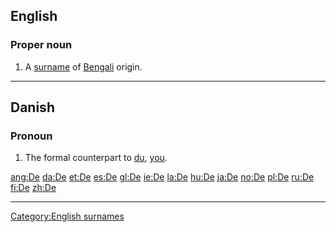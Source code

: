 {{also|Appendix:Variations of "de"}}
==English==

===Proper noun===
{{en-proper noun}}

# A [[surname]] of [[Bengali]] origin.

[[Category:English surnames]]

----

==Danish==

===Pronoun===
{{infl|da|pronoun}}

# {{personal}} The formal counterpart to [[du#Danish|du]], [[you#English|you]].

[[ang:De]]
[[da:De]]
[[et:De]]
[[es:De]]
[[gl:De]]
[[ie:De]]
[[la:De]]
[[hu:De]]
[[ja:De]]
[[no:De]]
[[pl:De]]
[[ru:De]]
[[fi:De]]
[[zh:De]]

----